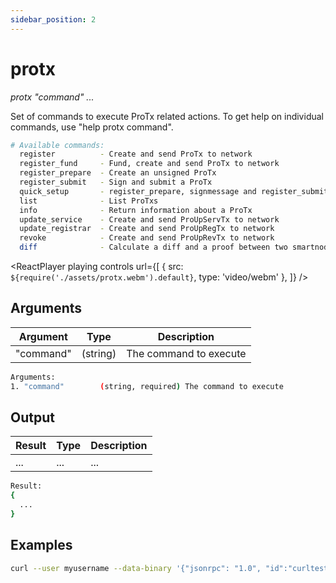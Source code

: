 ```yaml
---
sidebar_position: 2
---
```



# protx

_protx "command" ..._

Set of commands to execute ProTx related actions.
To get help on individual commands, use "help protx command".

```bash
# Available commands:
  register          - Create and send ProTx to network
  register_fund     - Fund, create and send ProTx to network
  register_prepare  - Create an unsigned ProTx
  register_submit   - Sign and submit a ProTx
  quick_setup       - register_prepare, signmessage and register_submit in one command
  list              - List ProTxs
  info              - Return information about a ProTx
  update_service    - Create and send ProUpServTx to network
  update_registrar  - Create and send ProUpRegTx to network
  revoke            - Create and send ProUpRevTx to network
  diff              - Calculate a diff and a proof between two smartnode lists
```

<ReactPlayer
  playing
  controls
  url={[
    { src: `${require('./assets/protx.webm').default}`, type: 'video/webm' },
  ]}
/>

## Arguments

| Argument  | Type     | Description            |
| --------- | -------- | ---------------------- |
| "command" | (string) | The command to execute |

```bash
Arguments:
1. "command"        (string, required) The command to execute
```

## Output

| Result | Type | Description |
| ------ | ---- | ----------- |
| ...    | ...  | ...         |

```bash
Result:
{
  ...
}
```

## Examples

```bash
curl --user myusername --data-binary '{"jsonrpc": "1.0", "id":"curltest", "method": "bls", "params": [yerbas+net] }' -H 'content-type: text/plain;' http://127.0.0.1:9998/
```
